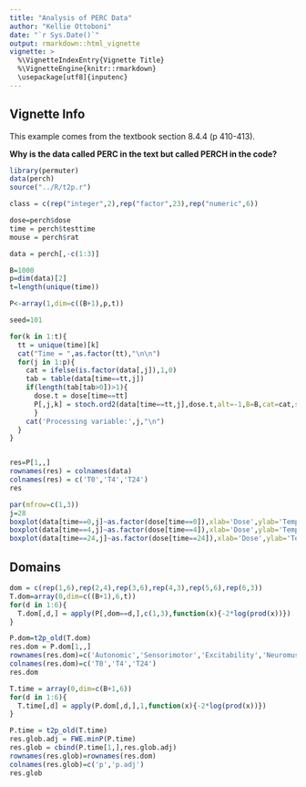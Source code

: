 ```yaml
---
title: "Analysis of PERC Data"
author: "Kellie Ottoboni"
date: "`r Sys.Date()`"
output: rmarkdown::html_vignette
vignette: >
  %\VignetteIndexEntry{Vignette Title}
  %\VignetteEngine{knitr::rmarkdown}
  \usepackage[utf8]{inputenc}
---
```



## Vignette Info

This example comes from the textbook section 8.4.4 (p 410-413).

**Why is the data called PERC in the text but called PERCH in the code?**

```r
library(permuter)
data(perch)
source("../R/t2p.r")
```

```r
class = c(rep("integer",2),rep("factor",23),rep("numeric",6))

dose=perch$dose
time = perch$testtime
mouse = perch$rat

data = perch[,-c(1:3)]

B=1000
p=dim(data)[2]
t=length(unique(time))

P<-array(1,dim=c((B+1),p,t))

seed=101

for(k in 1:t){
  tt = unique(time)[k]
  cat("Time = ",as.factor(tt),"\n\n")
  for(j in 1:p){
    cat = ifelse(is.factor(data[,j]),1,0)
    tab = table(data[time==tt,j])
    if(length(tab[tab>0])>1){ 
      dose.t = dose[time==tt] 
      P[,j,k] = stoch.ord2(data[time==tt,j],dose.t,alt=-1,B=B,cat=cat,seed=seed)
      }
    cat('Processing variable:',j,"\n")
  }
}


res=P[1,,]
rownames(res) = colnames(data)
colnames(res) = c('T0','T4','T24')
res
```

```r
par(mfrow=c(1,3))
j=28
boxplot(data[time==0,j]~as.factor(dose[time==0]),xlab='Dose',ylab='Temperature',main='T0')
boxplot(data[time==4,j]~as.factor(dose[time==4]),xlab='Dose',ylab='Temperature',main='T4')
boxplot(data[time==24,j]~as.factor(dose[time==24]),xlab='Dose',ylab='Temperature',main='T24')
```

## Domains

```r
dom = c(rep(1,6),rep(2,4),rep(3,6),rep(4,3),rep(5,6),rep(6,3))
T.dom=array(0,dim=c((B+1),6,t))
for(d in 1:6){
  T.dom[,d,] = apply(P[,dom==d,],c(1,3),function(x){-2*log(prod(x))})
}

P.dom=t2p_old(T.dom)
res.dom = P.dom[1,,]
rownames(res.dom)=c('Autonomic','Sensorimotor','Excitability','Neuromuscular','Activity','Physiologic')
colnames(res.dom)=c('T0','T4','T24')
res.dom

T.time = array(0,dim=c(B+1,6))
for(d in 1:6){
  T.time[,d] = apply(P.dom[,d,],1,function(x){-2*log(prod(x))})
}

P.time = t2p_old(T.time)
res.glob.adj = FWE.minP(P.time)
res.glob = cbind(P.time[1,],res.glob.adj)
rownames(res.glob)=rownames(res.dom)
colnames(res.glob)=c('p','p.adj')
res.glob
```